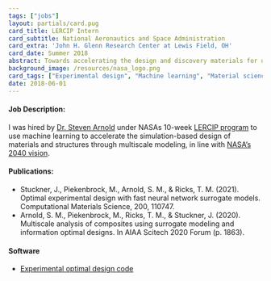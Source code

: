 ```yaml
---
tags: ["jobs"]
layout: partials/card.pug
card_title: LERCIP Intern
card_subtitle: National Aeronautics and Space Administration
card_extra: 'John H. Glenn Research Center at Lewis Field, OH'
card_date: Summer 2018
abstract: Towards accelerating the design and discovery materials for use in extreme environments, I was hired by Dr. Steven Arnold under NASAs 10-week LERCIP program to apply Machine Learning to a specific Material Science problem. 
background_image: /resources/nasa_logo.png
card_tags: ["Experimental design", "Machine learning", "Material science"]
date: 2018-06-01
---
```


:::{.flex .items-center .px-2 .py-1 .bg-gray-100}
<h4 class="font-bold bg-gray-100"> Job Description: </h4>
:::

:::{.p-2 .overflow-auto .px-4 .py-2 .bg-white-100 .prose-md}

I was hired by [Dr. Steven Arnold](https://www.linkedin.com/in/steve-arnold-72545416/) under NASAs 10-week [LERCIP program](https://ntrs.nasa.gov/citations/20050185532) to use machine learning to accelerate the simulation-based design of materials and structures through multiscale modeling, in line with [NASA's 2040 vision](https://ntrs.nasa.gov/citations/20180002010). 

<!-- https://ntrs.nasa.gov/search?author=Matthew%20Piekenbrock -->

:::

:::{.flex .items-center .px-2 .py-1 .bg-gray-100}
<h4 class="font-bold bg-gray-100"> Publications: </h4>
:::

:::{.p-2 .overflow-auto .px-4 .py-2 .bg-white-100}
:::{.bullet_list .ml-2 .mt-1 .lisc-desc .space-y-2 .prose-md style="list-style-type: disc !important;"}
  - Stuckner, J., Piekenbrock, M., Arnold, S. M., & Ricks, T. M. (2021). Optimal experimental design with fast neural network surrogate models. Computational Materials Science, 200, 110747.
  - Arnold, S. M., Piekenbrock, M., Ricks, T. M., & Stuckner, J. (2020). Multiscale analysis of composites using surrogate modeling and information optimal designs. In AIAA Scitech 2020 Forum (p. 1863).
:::
:::

:::{.flex .items-center .px-2 .py-1 .bg-gray-100}
<h4 class="font-bold bg-gray-100"> Software </h4>
:::

:::{.p-2 .overflow-auto .px-4 .py-2 .bg-white-100}
:::{.prose-md .lisc-desc .text-sm .space-y-2}
- [Experimental optimal design code](https://github.com/nasa/OED-with-NN-surrogates)
:::
:::




<!-- The research project involving training a feed-forward Neural Network to act a surrogate model for the [Generalized Method of Cells](https://ntrs.nasa.gov/api/citations/20020061830/downloads/20020061830.pdf) (GMC) technique. The second phase of the project involved creating a systematic procedure for interpreting various aspects of the data produced by the surrogate model using a non-parameteric Optimal
Experimental Design (OED)-motivated optimization procedure, recently made
possible by the Approximate Coordinate Exchange algorithm. -->
